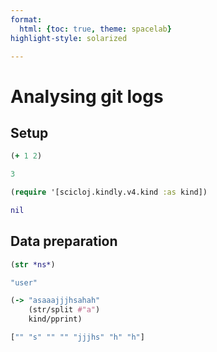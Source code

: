 ```yaml
---
format:
  html: {toc: true, theme: spacelab}
highlight-style: solarized

---
```


<style>
.printedClojure .sourceCode {
  background-color: transparent;
  border-style: none;
}
</style>
# Analysing git logs

## Setup

```clojure
(+ 1 2)
```
<div class="printedClojure">
```clojure
3

```
</div>

```clojure
(require '[scicloj.kindly.v4.kind :as kind])
```
<div class="printedClojure">
```clojure
nil

```
</div>

## Data preparation

```clojure
(str *ns*)
```
<div class="printedClojure">
```clojure
"user"

```
</div>

```clojure
(-> "asaaajjjhsahah"
    (str/split #"a")
    kind/pprint)
```
<div class="printedClojure">
```clojure
["" "s" "" "" "jjjhs" "h" "h"]

```
</div>
